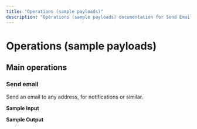 ```yaml
---
title: "Operations (sample payloads)"
description: "Operations (sample payloads) documentation for Send Email connector"
---
```


# Operations (sample payloads)

## Main operations

### Send email

Send an email to any address, for notifications or similar.

**Sample Input**

**Sample Output**
